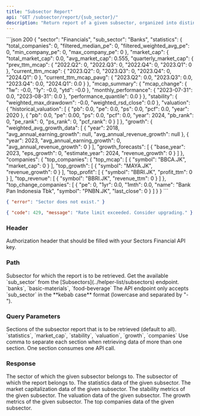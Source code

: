 ```yaml
---
title: "Subsector Report"
api: "GET /subsector/report/{sub_sector}/"
description: "Return report of a given subsector, organized into distinct sections"
---
```


<ResponseExample>
```json 200
{
    "sector": "Financials",
    "sub_sector": "Banks",
    "statistics": {
        "total_companies": 0,
        "filtered_median_pe": 0,
        "filtered_weighted_avg_pe": 0,
        "min_company_pe": 0,
        "max_company_pe": 0
    },
    "market_cap": {
        "total_market_cap": 0.0,
        "avg_market_cap": 0.555,
        "quarterly_market_cap": {
            "prev_ttm_mcap": {
                "2022.Q2": 0,
                "2022.Q3": 0,
                "2022.Q4": 0,
                "2023.Q1": 0
            },
            "current_ttm_mcap": {
                "2023.Q2": 0,
                "2023.Q3": 0,
                "2023.Q4": 0,
                "2024.Q1": 0
            },
            "current_ttm_mcap_pavg": {
                "2023.Q2": 0.0,
                "2023.Q3": 0.0,
                "2023.Q4": 0.0,
                "2024.Q1": 0.0
            }
        },
        "mcap_summary": {
            "mcap_change": {
                "1w": -0.0,
                "1y": -0.0,
                "ytd": -0.0
            },
            "monthly_performance": {
                "2023-07-31": 0.0,
                "2023-08-31": 0.0
            },
            "performance_quantile": 0.0
        }
    },
    "stability": {
        "weighted_max_drawdown": -0.0,
        "weighted_rsd_close": 0.0
    },
    "valuation": {
        "historical_valuation": [
            {
                "pb": 0.0,
                "pe": 0.0,
                "ps": 0.0,
                "pcf": 0.0,
                "year": 2020
            },
            {
                "pb": 0.0,
                "pe": 0.00,
                "ps": 0.0,
                "pcf": 0.0,
                "year": 2024,
                "pb_rank": 0,
                "pe_rank": 0,
                "ps_rank": 0,
                "pcf_rank": 0
            }
        ]
    },
    "growth": {
        "weighted_avg_growth_data": [
            {
                "year": 2018,
                "avg_annual_earning_growth": null,
                "avg_annual_revenue_growth": null
            },
            {
                "year": 2023,
                "avg_annual_earning_growth": 0,
                "avg_annual_revenue_growth": 0
            }
        ],
        "growth_forecasts": [
            {
                "base_year": 2023,
                "eps_growth": 0,
                "estimate_year": 2024,
                "revenue_growth": 0
            }
        ]
    },
    "companies": {
        "top_companies": {
            "top_mcap": [
                {
                    "symbol": "BBCA.JK",
                    "market_cap": 0
                }
            ],
            "top_growth": [
                {
                    "symbol": "MAYA.JK",
                    "revenue_growth": 0
                }
            ],
            "top_profit": [
                {
                    "symbol": "BBRI.JK",
                    "profit_ttm": 0
                }
            ],
            "top_revenue": [
                {
                    "symbol": "BBRI.JK",
                    "revenue_ttm": 0
                }
            ]
        },
        "top_change_companies": [
            {
                "pe": 0,
                "1yr": 0.0,
                "1mth": 0.0,
                "name": "Bank Pan Indonesia Tbk",
                "symbol": "PNBN.JK",
                "last_close": 0
            }
        ]
    }
}
```

```json 400
{ "error": "Sector does not exist." }
```

```json 429
{ "code": 429, "message": "Rate limit exceeded. Consider upgrading." }
```

</ResponseExample>

### Header

<ParamField header="Authorization" type="string" required>
  Authorization header that should be filled with your Sectors Financial API
  key.
</ParamField>

### Path

<ParamField path="sub_sector" type="string" required>
  Subsector for which the report is to be retrieved.
  <AccordionGroup>
    <Accordion title="Get the available subsector">
      Get the available `sub_sector` from the
      [Subsectors](../helper-list/subsectors) endpoint.
    </Accordion>
    <Accordion title="Examples of the subsector">
      `banks`, `basic-materials`, `food-beverage`
    </Accordion>
    <Accordion title="Format">
      The API endpoint only accepts `sub_sector` in the **kebab case** format
      (lowercase and separated by "-").
    </Accordion>
  </AccordionGroup>
</ParamField>

### Query Parameters

<ParamField query="sections" type="string" default="all">
  Sections of the subsector report that is to be retrieved (default to all).
  <AccordionGroup>
    <Accordion title="Available sections">
      `statistics`, `market_cap`, `stability`, `valuation`, `growth`,
      `companies`
    </Accordion>
    <Accordion title="Format">
      Use comma to separate each section when retrieving data of more than one
      section.
    </Accordion>
    <Accordion title="API call consumption">
      One section consumes one API call.
    </Accordion>
  </AccordionGroup>
</ParamField>

### Response

<ResponseField name="sector" type="string">
  The sector of which the given subsector belongs to.
</ResponseField>

<ResponseField name="sub_sector" type="string">
  The subsector of which the report belongs to.
</ResponseField>

<ResponseField name="statistics" type="object">
  The statistics data of the given subsector.
</ResponseField>

<ResponseField name="market_cap" type="object">
  The market capitalization data of the given subsector.
</ResponseField>

<ResponseField name="stability" type="object">
  The stability metrics of the given subsector.
</ResponseField>

<ResponseField name="valuation" type="object">
  The valuation data of the given subsector.
</ResponseField>

<ResponseField name="growth" type="object">
  The growth metrics of the given subsector.
</ResponseField>

<ResponseField name="companies" type="object">
  The top companies data of the given subsector.
</ResponseField>
